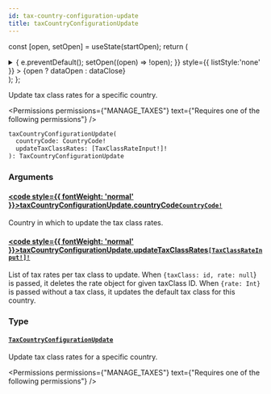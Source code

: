 ```yaml
---
id: tax-country-configuration-update
title: taxCountryConfigurationUpdate
---
```






const [open, setOpen] = useState(startOpen);
return (
<details {...(open ? { open: true } : {})} className="details" style={{ border:'none', boxShadow:'none', background:'var(--ifm-background-color)' }}>
<summary
onClick={(e) => {
e.preventDefault();
setOpen((open) => !open);
}}
style={{ listStyle:'none' }} >
{open ? dataOpen : dataClose}
</summary>
{open && children}
</details>
);
};

Update tax class rates for a specific country.


<Badge text="Added in Saleor 3.9" class="badge badge--secondary margin-bottom--sm" />



<Permissions permissions={"MANAGE_TAXES"} text={"Requires one of the following permissions"} />


```graphql
taxCountryConfigurationUpdate(
  countryCode: CountryCode!
  updateTaxClassRates: [TaxClassRateInput!]!
): TaxCountryConfigurationUpdate
```

### Arguments

#### [<code style={{ fontWeight: 'normal' }}>taxCountryConfigurationUpdate.<b>countryCode</b></code>](#)<Bullet />[`CountryCode!`](../../../api-reference/miscellaneous/enums/country-code.mdx) <Badge class="badge badge--secondary" text="non-null"/> <Badge class="badge badge--secondary" text="enum"/> <Badge class="badge badge--secondary" text="miscellaneous"/>

Country in which to update the tax class rates.

#### [<code style={{ fontWeight: 'normal' }}>taxCountryConfigurationUpdate.<b>updateTaxClassRates</b></code>](#)<Bullet />[`[TaxClassRateInput!]!`](../../../api-reference/taxes/inputs/tax-class-rate-input.mdx) <Badge class="badge badge--secondary" text="non-null"/> <Badge class="badge badge--secondary" text="input"/> <Badge class="badge badge--secondary" text="taxes"/>

List of tax rates per tax class to update. When `{taxClass: id, rate: null`} is passed, it deletes the rate object for given taxClass ID. When `{rate: Int}` is passed without a tax class, it updates the default tax class for this country.

### Type

#### [`TaxCountryConfigurationUpdate`](../../../api-reference/taxes/objects/tax-country-configuration-update.mdx) <Badge class="badge badge--secondary" text="object"/> <Badge class="badge badge--secondary" text="taxes"/>

Update tax class rates for a specific country.


<Badge text="Added in Saleor 3.9" class="badge badge--secondary margin-bottom--sm" />



<Permissions permissions={"MANAGE_TAXES"} text={"Requires one of the following permissions"} />


